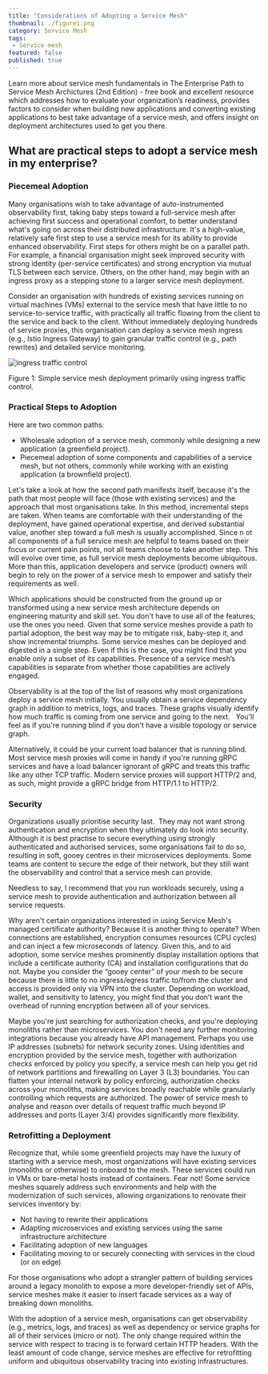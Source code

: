 ```yaml
---
title: "Considerations of Adopting a Service Mesh"
thumbnail: ./figure1.png
category: Service Mesh
tags:
 - Service mesh
featured: false
published: true
---
```



<ResourcesWrapper>
  <div className="intro">
    <p>Learn more about service mesh fundamentals in
      <Link className="blog" to="/learn/books"> The Enterprise Path to Service Mesh Archictures (2nd Edition)</Link> -  free book and excellent resource which addresses how to evaluate your organization’s readiness, provides factors to consider when building new applications and converting existing applications to best take advantage of a service mesh, and offers insight on deployment architectures used to get you there.</p>
  </div>

<h2>What are practical steps to adopt a service mesh in my enterprise? </h2>

<h3>Piecemeal Adoption</h3>
<p>
  Many organisations wish to take advantage of auto-instrumented observability first, taking baby steps toward a full-service mesh after achieving first success and operational comfort, to better understand what's going on across their distributed infrastructure. It's a high-value, relatively safe first step to use a service mesh for its ability to provide enhanced observability. First steps for others might be on a parallel path. For example, a financial organisation might seek improved security with strong identity (per-service certificates) and strong encryption via mutual TLS between each service. Others, on the other hand, may begin with an ingress proxy as a stepping stone to a larger service mesh deployment.
</p>
<p>
Consider an organisation with hundreds of existing services running on virtual machines (VMs) external to the service mesh that have little to no service-to-service traffic, with practically all traffic flowing from the client to the service and back to the client. Without immediately deploying hundreds of service proxies, this organisation can deploy a service mesh ingress (e.g., Istio Ingress Gateway) to gain granular traffic control (e.g., path rewrites) and detailed service monitoring.
</p>
  <div className="center" >
  <img src={Traffic} align="center" alt="ingress traffic control" />
  <p>Figure 1: Simple service mesh deployment primarily using ingress traffic control.</p>
  </div>

<h3>Practical Steps to Adoption</h3>
<p>Here are two common paths:</p>
<ul>
<li>Wholesale adoption of a service mesh, commonly while designing a new application (a greenfield project).</li>
<li>Piecemeal adoption of some components and capabilities of a service mesh, but not others, commonly while working with an existing application (a brownfield project).</li>
</ul>
<p>
Let's take a look at how the second path manifests itself, because it's the path that most people will face (those with existing services) and the approach that most organisations take. In this method, incremental steps are taken. When teams are comfortable with their understanding of the deployment, have gained operational expertise, and derived substantial value, another step toward a full mesh is usually accomplished. Since n ot all components of a full service mesh are helpful to teams based on their focus or current pain points, not all teams choose to take another step. This will evolve over time, as full service mesh deployments become ubiquitous. More than this, application developers and service (product) owners will begin to rely on the power of a service mesh to empower and satisfy their requirements as well.
</p>
<p>
Which applications should be constructed from the ground up or transformed using a new service mesh architecture depends on engineering maturity and skill set. You don't have to use all of the features; use the ones you need. Given that some service meshes provide a path to partial adoption, the best way may be to mitigate risk, baby-step it, and show incremental triumphs. Some service meshes can be deployed and digested in a single step. Even if this is the case, you might find that you enable only a subset of its capabilities. Presence of a service mesh’s capabilities is separate from whether those capabilities are actively engaged.
</p>
<p>
Observability is at the top of the list of reasons why most organizations deploy a service mesh initially. You usually obtain a service dependency graph in addition to metrics, logs, and traces. These graphs visually identify how much traffic is coming from one service and going to the next.   You'll feel as if you're running blind if you don't have a visible topology or service graph.
</p>
<p>
Alternatively, it could be your current load balancer that is running blind.  Most service mesh proxies will come in handy if you're running gRPC services and have a load balancer ignorant of gRPC and treats this traffic like any other TCP traffic. Modern service proxies will support HTTP/2 and, as such, might provide a gRPC bridge from HTTP/1.1 to HTTP/2.
</p>

<h3>Security</h3>

<p>
Organizations usually prioritise security last.  They may not want strong authentication and encryption when they ultimately do look into security. Although it is best practise to secure everything using strongly authenticated and authorised services, some organisations fail to do so, resulting in soft, gooey centres in their microservices deployments. Some teams are content to secure the edge of their network, but they still want the observability and control that a service mesh can provide.
</p>
<div class="fact">
<p>
  Needless to say, I recommend that you run workloads securely, using a service mesh to provide authentication and authorization between all service requests.
</p>
</div>
<p>
Why aren't certain organizations interested in using Service Mesh's managed certificate authority? Because it is another thing to operate? When connections are established, encryption consumes resources (CPU cycles) and can inject a few microseconds of latency. Given this, and to aid adoption, some service meshes prominently display installation options that include a certificate authority (CA) and installation configurations that do not. Maybe you consider the “gooey center” of your mesh to be secure because there is little to no ingress/egress traffic to/from the cluster and access is provided only via VPN into the cluster. Depending on workload, wallet, and sensitivity to latency, you might find that you don’t want the overhead of running encryption between all of your services.
</p>
<p>
   Maybe you're just searching for authorization checks, and you're deploying monoliths rather than microservices. You don't need any further monitoring integrations because you already have API management. Perhaps you use IP addresses (subnets) for network security zones. Using identities and encryption provided by the service mesh, together with authorization checks enforced by policy you specify, a service mesh can help you get rid of network partitions and firewalling on Layer 3 (L3) boundaries. You can flatten your internal network by policy enforcing, authorization checks across your monoliths, making services broadly reachable while granularly controlling which requests are authorized. The power of service mesh to analyse and reason over details of request traffic much beyond IP addresses and ports (Layer 3/4) provides significantly more flexibility.
</p>




<h3>Retrofitting a Deployment</h3>
<p>
Recognize that, while some greenfield projects may have the luxury of starting with a service mesh, most organizations will have existing services (monoliths or otherwise) to onboard to the mesh. These services could run in VMs or bare-metal hosts instead of containers. Fear not! Some service meshes squarely address such environments and help with the modernization of such services, allowing organizations to renovate their services inventory by:
</p>
<ul>
<li>Not having to rewrite their applications</li>
<li>Adapting microservices and existing services using the same infrastructure architecture</li>
<li>Facilitating adoption of new languages</li>
<li>Facilitating moving to or securely connecting with services in the cloud (or on edge)</li>
</ul>
<p>
For those organisations who adopt a strangler pattern of building services around a legacy monolith to expose a more developer-friendly set of APIs, service meshes make it easier to insert facade services as a way of breaking down monoliths.
</p>
<p>
With the adoption of a service mesh, organisations can get observability (e.g., metrics, logs, and traces) as well as dependency or service graphs for all of their services (micro or not). The only change required within the service with respect to tracing is to forward certain HTTP headers. With the least amount of code change, service meshes are effective for retrofitting uniform and ubiquitous observability tracing into existing infrastructures.
</p>


</ResourcesWrapper>
